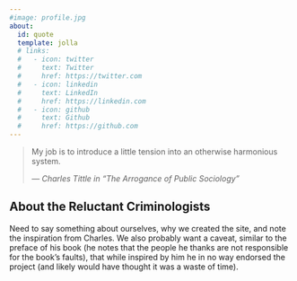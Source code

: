 ```yaml
---
#image: profile.jpg
about:
  id: quote
  template: jolla
  # links:
  #   - icon: twitter
  #     text: Twitter
  #     href: https://twitter.com
  #   - icon: linkedin
  #     text: LinkedIn
  #     href: https://linkedin.com
  #   - icon: github
  #     text: Github
  #     href: https://github.com
---
```


:::{#quote align=center}
> My job is to introduce a little tension into an otherwise harmonious system.
>
> --- *Charles Tittle in "The Arrogance of Public Sociology"*
:::

:::{align=left}
## About the Reluctant Criminologists

Need to say something about ourselves, why we created the site, and note the inspiration from Charles. We also probably want a caveat, similar to the preface of his book (he notes that the people he thanks are not responsible for the book's faults), that while inspired by him he in no way endorsed the project (and likely would have thought it was a waste of time). 
:::
